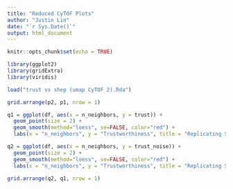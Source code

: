```yaml
---
title: "Reduced CyTOF Plots"
author: "Justin Lin"
date: "`r Sys.Date()`"
output: html_document
---
```


```r
knitr::opts_chunk$set(echo = TRUE)

library(ggplot2)
library(gridExtra)
library(viridis)

load("trust vs shep (umap CyTOF 2).Rda")
```

```r
grid.arrange(p2, p1, nrow = 1)
```

```r
q1 = ggplot(df, aes(x = n_neighbors, y = trust)) + 
  geom_point(size = 2) +
  geom_smooth(method="loess", se=FALSE, color="red") + 
  labs(x = "n_neighbors", y = "Trustworthiness", title = "Replicating Signal")

q2 = ggplot(df, aes(x = n_neighbors, y = trust_noise)) + 
  geom_point(size = 2) +
  geom_smooth(method="loess", se=FALSE, color="red") + 
  labs(x = "n_neighbors", y = "Trustworthiness", title = "Replicating Signal + Noise")

grid.arrange(q2, q1, nrow = 1)
```